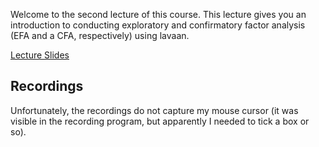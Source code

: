 Welcome to the second lecture of this course. This lecture gives you an introduction to conducting exploratory and
confirmatory factor analysis (EFA and a CFA, respectively) using lavaan.

<a
  href = "/lavaan-e-learning/2_factor_analysis/Lecture  2 - Slides/Slides_EFAandCFA.pdf"
  class = "button button1">
  Lecture Slides
</a>

## Recordings

Unfortunately, the recordings do not capture my mouse cursor (it was visible in the recording program, but apparently I
needed to tick a box or so).

